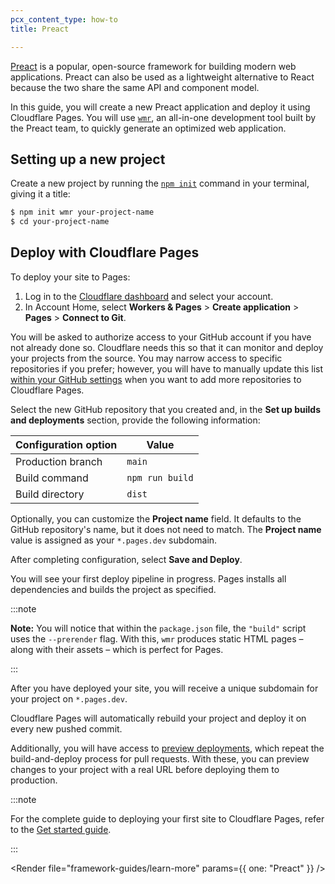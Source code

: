 ```yaml
---
pcx_content_type: how-to
title: Preact

---
```



[Preact](https://preactjs.com) is a popular, open-source framework for building modern web applications. Preact can also be used as a lightweight alternative to React because the two share the same API and component model.

In this guide, you will create a new Preact application and deploy it using Cloudflare Pages.
You will use [`wmr`](https://github.com/preactjs/wmr), an all-in-one development tool built by the Preact team, to quickly generate an optimized web application.

## Setting up a new project

Create a new project by running the [`npm init`](https://docs.npmjs.com/cli/v6/commands/npm-init) command in your terminal, giving it a title:

```sh
$ npm init wmr your-project-name
$ cd your-project-name
```

<Render file="tutorials-before-you-start" />

<Render file="framework-guides/create-github-repository" />

## Deploy with Cloudflare Pages

To deploy your site to Pages:

1. Log in to the [Cloudflare dashboard](https://dash.cloudflare.com/) and select your account.
2. In Account Home, select **Workers & Pages** > **Create application** > **Pages** > **Connect to Git**.

You will be asked to authorize access to your GitHub account if you have not already done so. Cloudflare needs this so that it can monitor and deploy your projects from the source. You may narrow access to specific repositories if you prefer; however, you will have to manually update this list [within your GitHub settings](https://github.com/settings/installations) when you want to add more repositories to Cloudflare Pages.

Select the new GitHub repository that you created and, in the **Set up builds and deployments** section, provide the following information:

<div>

| Configuration option | Value           |
| -------------------- | --------------- |
| Production branch    | `main`          |
| Build command        | `npm run build` |
| Build directory      | `dist`          |

</div>

Optionally, you can customize the **Project name** field. It defaults to the GitHub repository's name, but it does not need to match. The **Project name** value is assigned as your `*.pages.dev` subdomain.

After completing configuration, select **Save and Deploy**.

You will see your first deploy pipeline in progress. Pages installs all dependencies and builds the project as specified.

:::note


**Note:** You will notice that within the `package.json` file, the `"build"` script uses the `--prerender` flag. With this, `wmr` produces static HTML pages – along with their assets – which is perfect for Pages.


:::

After you have deployed your site, you will receive a unique subdomain for your project on `*.pages.dev`.

Cloudflare Pages will automatically rebuild your project and deploy it on every new pushed commit.

Additionally, you will have access to [preview deployments](/pages/configuration/preview-deployments/), which repeat the build-and-deploy process for pull requests. With these, you can preview changes to your project with a real URL before deploying them to production.

:::note


For the complete guide to deploying your first site to Cloudflare Pages, refer to the [Get started guide](/pages/get-started/).


:::

<Render file="framework-guides/learn-more" params={{ one: "Preact" }} />
